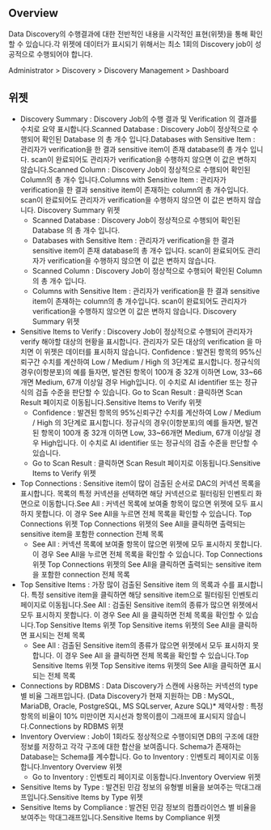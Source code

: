 ## Overview
Data Discovery의 수행결과에 대한 전반적인 내용을 시각적인 표현(위젯)을 통해 확인할 수 있습니다.각 위젯에 데이터가 표시되기 위해서는 최소 1회의 Discovery job이 성공적으로 수행되어야 합니다.

Administrator > Discovery > Discovery Management > Dashboard

## 위젯
* Discovery Summary : Discovery Job의 수행 결과 및 Verification 의 결과를 수치로 요약 표시합니다.Scanned Database : Discovery Job이 정상적으로 수행되어 확인된 Database 의 총 개수 입니다.Databases with Sensitive Item : 관리자가 verification을 한 결과 sensitive item이 존재 database의 총 개수 입니다. scan이 완료되어도 관리자가 verification을 수행하지 않으면 이 값은 변하지 않습니다.Scanned Column : Discovery Job이 정상적으로 수행되어 확인된 Column의 총 개수 입니다.Columns with Sensitive Item : 관리자가 verification을 한 결과 sensitive item이 존재하는 column의 총 개수입니다. scan이 완료되어도 관리자가 verification을 수행하지 않으면 이 값은 변하지 않습니다. Discovery Summary 위젯
  * Scanned Database : Discovery Job이 정상적으로 수행되어 확인된 Database 의 총 개수 입니다.
  * Databases with Sensitive Item : 관리자가 verification을 한 결과 sensitive item이 존재 database의 총 개수 입니다. scan이 완료되어도 관리자가 verification을 수행하지 않으면 이 값은 변하지 않습니다.
  * Scanned Column : Discovery Job이 정상적으로 수행되어 확인된 Column의 총 개수 입니다.
  * Columns with Sensitive Item : 관리자가 verification을 한 결과 sensitive item이 존재하는 column의 총 개수입니다. scan이 완료되어도 관리자가 verification을 수행하지 않으면 이 값은 변하지 않습니다. Discovery Summary 위젯
* Sensitive Items to Verify : Discovery Job이 정상적으로 수행되어 관리자가 verify 해야할 대상의 현황을 표시합니다. 관리자가 모든 대상의 verification 을 마치면 이 위젯은 데이터를 표시하지 않습니다.  Confidence : 발견된 항목의 95%신뢰구간 수치를 계산하여 Low / Medium / High 의 3단계로 표시합니다. 정규식의 경우(이항분포)의 예를 들자면, 발견된 항목이 100개 중 32개 이하면 Low, 33~66개면 Medium, 67개 이상일 경우 High입니다. 이 수치로 AI identifier 또는 정규식의 검출 수준을 판단할 수 있습니다. Go to Scan Result : 클릭하면 Scan Result 페이지로 이동됩니다.Sensitive Items to Verify 위젯
  * Confidence : 발견된 항목의 95%신뢰구간 수치를 계산하여 Low / Medium / High 의 3단계로 표시합니다. 정규식의 경우(이항분포)의 예를 들자면, 발견된 항목이 100개 중 32개 이하면 Low, 33~66개면 Medium, 67개 이상일 경우 High입니다. 이 수치로 AI identifier 또는 정규식의 검출 수준을 판단할 수 있습니다.
  * Go to Scan Result : 클릭하면 Scan Result 페이지로 이동됩니다.Sensitive Items to Verify 위젯
* Top Connections : Sensitive item이 많이 검출된 순서로 DAC의 커넥션 목록을 표시합니다.  목록의 특정 커넥션을 선택하면 해당 커넥션으로 필터링된 인벤토리 화면으로 이동합니다.See All : 커넥션 목록에 보여줄 항목이 많으면 위젯에 모두 표시하지 못합니다. 이 경우 See All을 누르면 전체 목록을 확인할 수 있습니다.  Top Connections 위젯 Top Connections 위젯의 See All을 클릭하면 출력되는 sensitive item을 포함한 connection 전체 목록
  * See All : 커넥션 목록에 보여줄 항목이 많으면 위젯에 모두 표시하지 못합니다. 이 경우 See All을 누르면 전체 목록을 확인할 수 있습니다.  Top Connections 위젯 Top Connections 위젯의 See All을 클릭하면 출력되는 sensitive item을 포함한 connection 전체 목록
* Top Sensitive Items : 가장 많이 검출된 Sensitive item 의 목록과 수를 표시합니다. 특정 sensitive item을 클릭하면 해당 sensitive item으로 필터링된 인벤토리 페이지로 이동됩니다.See All : 검출된 Sensitive item의 종류가 많으면 위젯에서 모두 표시하지 못합니다. 이 경우 See All 을 클릭하면 전체 목록을 확인할 수 있습니다.Top Sensitive Items 위젯 Top Sensitive items 위젯의 See All을 클릭하면 표시되는 전체 목록
  * See All : 검출된 Sensitive item의 종류가 많으면 위젯에서 모두 표시하지 못합니다. 이 경우 See All 을 클릭하면 전체 목록을 확인할 수 있습니다.Top Sensitive Items 위젯 Top Sensitive items 위젯의 See All을 클릭하면 표시되는 전체 목록
* Connections by RDBMS : Data Discovery가 스캔에 사용하는 커넥션의 type 별 비율 그래프입니다. (Data Discovery가 현재 지원하는 DB :  MySQL, MariaDB, Oracle, PostgreSQL, MS SQLserver, Azure SQL)* 제약사항 : 특정항목의 비율이 10% 미만이면 지시선과 항목이름이 그래프에 표시되지 않습니다.Connections by RDBMS 위젯
* Inventory Overview : Job이 1회라도 정상적으로 수행이되면 DB의 구조에 대한 정보를 저장하고 각각 구조에 대한 합산을 보여줍니다. Schema가 존재하는 Database는 Schema를 계수합니다. Go to Inventory : 인벤토리 페이지로 이동합니다.Inventory Overview 위젯
  * Go to Inventory : 인벤토리 페이지로 이동합니다.Inventory Overview 위젯
* Sensitive Items by Type : 발견된 민감 정보의 유형별 비율을 보여주는 막대그래프입니다.Sensitive Items by Type 위젯
* Sensitive Items by Compliance : 발견된 민감 정보의 컴플라이언스 별 비율을 보여주는 막대그래프입니다.Sensitive Items by Compliance 위젯
